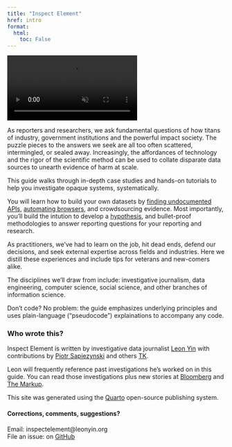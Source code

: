 ```yaml
---
title: "Inspect Element"
href: intro
format:
  html:
    toc: False
---
```


<video autoplay muted playsinline src="assets/ida.mp4" title="Inspect Element" class="quarto-cover-image img-fluid" alt="A Google Knowlege Panel of Ida Tarbell stained different colors from an audit. "><a href="http://localhost:4674/assets/ida.webm">Video</a></video>  

As reporters and researchers, we ask fundamental questions of how titans of industry, government institutions and the powerful impact society. The puzzle pieces to the answers we seek are all too often scattered, intermingled, or sealed away. Increasingly, the affordances of technology and the rigor of the scientific method can be used to collate disparate data sources to unearth evidence of harm at scale.

This guide walks through in-depth case studies and hands-on tutorials to help you investigate opaque systems, systematically.

You will learn how to build your own datasets by [finding undocumented APIs](/apis.html), [automating  browsers](/browser_automation.html), and crowdsourcing evidence. Most importantly, you'll build the intution to develop a [hypothesis](https://unesdoc.unesco.org/in/documentViewer.xhtml?v=2.1.196&id=p::usmarcdef_0000193078&file=/in/rest/annotationSVC/DownloadWatermarkedAttachment/attach_import_ba5365b5-bd0c-4bb9-a008-3e0935174cbe%3F_%3D193078eng.pdf&locale=en&multi=true&ark=/ark:/48223/pf0000193078/PDF/193078eng.pdf#%5B%7B%22num%22%3A76%2C%22gen%22%3A0%7D%2C%7B%22name%22%3A%22XYZ%22%7D%2Cnull%2Cnull%2C0%5D), and bullet-proof methodologies to answer reporting questions for your reporting and research.

As practitioners, we've had to learn on the job, hit dead ends, defend our decisions, and seek external expertise across fields and industries. Here we distill these experiences and include tips for veterans and new-comers alike.

The disciplines we'll draw from include: investigative journalism, data engineering, computer science, social science, and other branches of information science.

Don't code? No problem: the guide emphasizes underlying principles and uses plain-language ("pseudocode") explainations to accompany any code.

### Who wrote this?

Inspect Element is written by investigative data journalist [Leon Yin](https://leonyin.org) with contributions by [Piotr Sapiezynski](https://www.sapiezynski.com) and others [TK](https://en.wikipedia.org/wiki/To_come_(publishing)).

Leon will frequently reference past investigations he's worked on in this guide. 
You can read those investigations plus new stories at [Bloomberg](https://www.bloomberg.com/authors/AWeGYifVgnI/leon-yin) and [The Markup](https://themarkup.org/people/leon-yin).

This site was generated using the [Quarto](https://quarto.org/) open-source publishing system.

#### Corrections, comments, suggestions?

Email: inspectelement@leonyin.org<br>
File an issue: on [GitHub](https://github.com/yinleon/inspect-element/issues/new)
